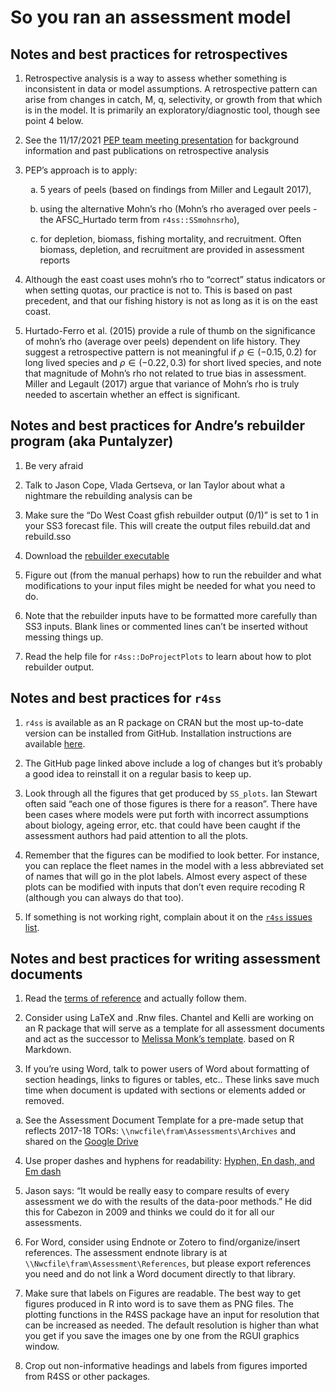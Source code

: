 # So you ran an assessment model

## Notes and best practices for retrospectives

1.  Retrospective analysis is a way to assess whether something is inconsistent in data or model assumptions. A retrospective pattern can arise from changes in catch, M, q, selectivity, or growth from that which is in the model. It is primarily an exploratory/diagnostic tool, though see point 4 below.

2.  See the 11/17/2021 [PEP team meeting presentation](https://docs.google.com/presentation/d/1ZfW1-d6x-lzhxLZpYQhlIAFuAW8ij_e5oEEV0ujwP5A/edit#slide=id.gf83411298e_0_18) for background information and past publications on retrospective analysis

3.  PEP's approach is to apply:

    a.  5 years of peels (based on findings from Miller and Legault 2017),

    b.  using the alternative Mohn's rho (Mohn's rho averaged over peels - the AFSC_Hurtado term from `r4ss::SSmohnsrho`),

    c.  for depletion, biomass, fishing mortality, and recruitment. Often biomass, depletion, and recruitment are provided in assessment reports

```{=html}
<!-- -->
```
4.  Although the east coast uses mohn's rho to "correct" status indicators or when setting quotas, our practice is not to. This is based on past precedent, and that our fishing history is not as long as it is on the east coast.

5.  Hurtado-Ferro et al. (2015) provide a rule of thumb on the significance of mohn's rho (average over peels) dependent on life history. They suggest a retrospective pattern is not meaningful if $\rho \in (-0.15, 0.2)$ for long lived species and $\rho \in (-0.22, 0.3)$ for short lived species, and note that magnitude of Mohn's rho not related to true bias in assessment. Miller and Legault (2017) argue that variance of Mohn's rho is truly needed to ascertain whether an effect is significant.

## Notes and best practices for Andre's rebuilder program (aka Puntalyzer)

1.  Be very afraid

2.  Talk to Jason Cope, Vlada Gertseva, or Ian Taylor about what a nightmare the rebuilding analysis can be

3.  Make sure the "Do West Coast gfish rebuilder output (0/1)" is set to 1 in your SS3 forecast file. This will create the output files rebuild.dat and rebuild.sso

4.  Download the [rebuilder executable](http://puntlab.washington.edu/software/)

5.  Figure out (from the manual perhaps) how to run the rebuilder and what modifications to your input files might be needed for what you need to do.

6.  Note that the rebuilder inputs have to be formatted more carefully than SS3 inputs. Blank lines or commented lines can't be inserted without messing things up.

7.  Read the help file for `r4ss::DoProjectPlots` to learn about how to plot rebuilder output.

## Notes and best practices for `r4ss`

1.  `r4ss` is available as an R package on CRAN but the most up-to-date version can be installed from GitHub. Installation instructions are available [here](https://github.com/r4ss/r4ss).

2.  The GitHub page linked above include a log of changes but it's probably a good idea to reinstall it on a regular basis to keep up.

3.  Look through all the figures that get produced by `SS_plots`. Ian Stewart often said "each one of those figures is there for a reason". There have been cases where models were put forth with incorrect assumptions about biology, ageing error, etc. that could have been caught if the assessment authors had paid attention to all the plots.

4.  Remember that the figures can be modified to look better. For instance, you can replace the fleet names in the model with a less abbreviated set of names that will go in the plot labels. Almost every aspect of these plots can be modified with inputs that don't even require recoding R (although you can always do that too).

5.  If something is not working right, complain about it on the [`r4ss` issues list](https://github.com/r4ss/r4ss/issues).

## Notes and best practices for writing assessment documents

1.  Read the [terms of reference](https://www.pcouncil.org/documents/2020/05/f-2-attachment-3-draft-revised-terms-of-reference-for-the-groundfish-and-coastal-pelagic-species-stock-assessment-process-for-2021-and-2022.pdf/) and actually follow them.

2.  Consider using LaTeX and .Rnw files. Chantel and Kelli are working on an R package that will serve as a template for all assessment documents and act as the successor to [Melissa Monk's template](https://github.com/melmonk/StockAssessment_template). based on R Markdown.

3.  If you're using Word, talk to power users of Word about formatting of section headings, links to figures or tables, etc.. These links save much time when document is updated with sections or elements added or removed.

```{=html}
<!-- -->
```
a.  See the Assessment Document Template for a pre-made setup that reflects 2017-18 TORs: `\\nwcfile\fram\Assessments\Archives` and shared on the [Google Drive](https://drive.google.com/a/noaa.gov/file/d/0B57aOEaukI73UDlNVUVNZTFScWs/view?usp=sharing)

```{=html}
<!-- -->
```
4.  Use proper dashes and hyphens for readability: [Hyphen, En dash, and Em dash](http://cutewriting.blogspot.com/2008/06/en-dash-em-dash-and-hyphen.html)

5.  Jason says: "It would be really easy to compare results of every assessment we do with the results of the data-poor methods." He did this for Cabezon in 2009 and thinks we could do it for all our assessments.

6.  For Word, consider using Endnote or Zotero to find/organize/insert references. The assessment endnote library is at `\\Nwcfile\fram\Assessment\References`, but please export references you need and do not link a Word document directly to that library.

7.  Make sure that labels on Figures are readable. The best way to get figures produced in R into word is to save them as PNG files. The plotting functions in the R4SS package have an input for resolution that can be increased as needed. The default resolution is higher than what you get if you save the images one by one from the RGUI graphics window.

8.  Crop out non-informative headings and labels from figures imported from R4SS or other packages.
